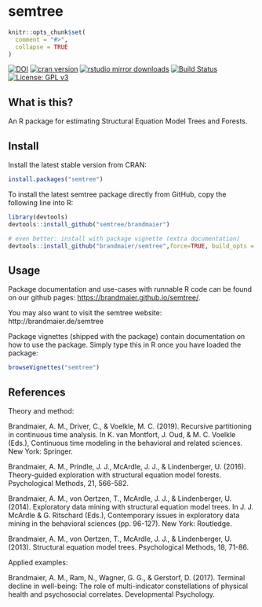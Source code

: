 semtree
======

```r
knitr::opts_chunk$set(
  comment = "#>",
  collapse = TRUE
)
```

[![DOI](http://zenodo.org/badge/76649538.svg)](https://zenodo.org/badge/latestdoi/76649538)
[![cran version](http://www.r-pkg.org/badges/version/semtree)](https://cran.r-project.org/package=semtree)
[![rstudio mirror downloads](http://cranlogs.r-pkg.org/badges/semtree)](https://github.com/metacran/cranlogs.app)
[![Build Status](https://travis-ci.com/brandmaier/semtree.svg?branch=master)](https://travis-ci.com/brandmaier/semtree)
[![License: GPL v3](https://img.shields.io/badge/License-GPLv3-blue.svg)](https://www.gnu.org/licenses/gpl-3.0)


## What is this?

An R package for estimating Structural Equation Model Trees and Forests.

## Install

Install the latest stable version from CRAN:
```r
install.packages("semtree")
```

To install the latest semtree package directly from GitHub, copy the following line into R:
```r
library(devtools)
devtools::install_github("semtree/brandmaier")

# even better: install with package vignette (extra documentation)
devtools::install_github("brandmaier/semtree",force=TRUE, build_opts = c())
```

## Usage

Package documentation and use-cases with runnable R code can be found on our github pages: [https://brandmaier.github.io/semtree/](https://brandmaier.github.io/semtree/).

You may also want to visit the semtree website: http://brandmaier.de/semtree

Package vignettes (shipped with the package) contain documentation on how to use the package. Simply type this in R once you have loaded the package:

```r
browseVignettes("semtree")
```

## References

Theory and method:

Brandmaier, A. M., Driver, C., & Voelkle, M. C. (2019). Recursive partitioning in continuous time analysis. In K. van Montfort, J. Oud, & M. C. Voelkle (Eds.), Continuous time modeling in the behavioral and related sciences. New York: Springer.

Brandmaier, A. M., Prindle, J. J., McArdle, J. J., & Lindenberger, U. (2016). Theory-guided exploration with structural equation model forests. Psychological Methods, 21, 566-582. \doi{doi:10.1037/met0000090}

Brandmaier, A. M., von Oertzen, T., McArdle, J. J., & Lindenberger, U. (2014). Exploratory data mining with structural equation model trees. In J. J. McArdle & G. Ritschard (Eds.), Contemporary issues in exploratory data mining in the behavioral sciences (pp. 96-127). New York: Routledge.

Brandmaier, A. M., von Oertzen, T., McArdle, J. J., & Lindenberger, U. (2013). Structural equation model trees. Psychological Methods, 18, 71-86. \doi{doi:10.1037/a0030001}

Applied examples:

Brandmaier, A. M., Ram, N., Wagner, G. G., & Gerstorf, D. (2017). Terminal decline in well-being: The role of multi-indicator constellations of physical health and psychosocial correlates. Developmental Psychology.
